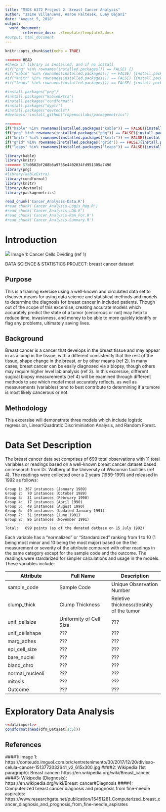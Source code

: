 ```yaml
---
title: "MSDS 6372 Project 2: Breast Cancer Analysis"
author: "Jaime Villanueva, Aaron Faltesek, Luay Dajani"
date: "August 5, 2018"
output: 
  word_document:
        reference_docx: ./template/template2.docx
#output: html_document
---
```


```r
knitr::opts_chunk$set(echo = TRUE)

<<<<<<< HEAD
#Check if library is installed, and if no install
#if("png" %in% rownames(installed.packages()) == FALSE) {}
#if("kable" %in% rownames(installed.packages()) == FALSE) {install.packages("kable", dependencies=TRUE, repos = "http://cran.us.r-project.org")}
#if("knitr" %in% rownames(installed.packages()) == FALSE) {install.packages("knitr")}
#if("leaps" %in% rownames(installed.packages()) == FALSE) {install.packages("leaps")}

#install.packages("png")
#install.packages("kableExtra")
#install.packages("condformat")
#install.packages("dyplr")
#install.packages("devtools")
#devtools::install_github("ropenscilabs/packagemetrics")

=======
if("kable" %in% rownames(installed.packages("kable")) == FALSE){install.packages("kable")}
if("png" %in% rownames(installed.packages("png")) == FALSE){install.packages("png")}
if("knitr" %in% rownames(installed.packages("knitr")) == FALSE){install.packages("knitr")}
if("grid" %in% rownames(installed.packages("grid")) == FALSE){install.packages("grid")}
if("leaps" %in% rownames(installed.packages("leaps")) == FALSE){install.packages("leaps")}

library(kable)
library(knitr)
>>>>>>> 57b0502bf208b6a9755e4402034fd951305a7490
library(png)
#library(kableExtra)
library(condformat)
library(knitr)
library(devtools)
library(packagemetrics)

```

```r
read_chunk('Cancer_Analysis-Data.R')
#read_chunk('Cancer_Analysis-Logis_Reg.R')
#read_chunk('Cancer_Analysis-LDA.R')
#read_chunk('Cancer_Analysis-Ran_For.R')
#read_chunk('Cancer_Analysis-Summary.R')
```

# Introduction
![](images/cell-div-cancer.jpg)
Image 1: Cancer Cells Dividing (ref 1)

DATA SCIENCE & STATISTICS PROJECT: breast cancer dataset

## Purpose
This is a training exercise using a well-known and circulated data set to discover means for using data science and statistical methods and models to determine the diagnosis for breast cancer in included patients.  Though out of the scope of this excersise, creating accurate models which accurately predict the state of a tumor (cencerous or not) may help to reduce time, invasivness, and money to be able to more quickly identify or flag any problems, ultimately saving lives.

## Background
Breast cancer is a cancer that develops in the breast tissue and may appear in as a lump in the tissue, with a different consistently that the rest of the tissue, shape change in the breast, or by other means (ref 2).  In many cases, breast cancer can be easily diagnosed via a biopsy, though others may require higher level lab analysis (ref 3). In this excersise, different sugical biopsy measurements (ref 4) will be examined through different methods to see which model most accurately reflects, as well as measurements (variables) tend to best contribute to determining if a tumore is most likely cancerous or not.

## Methodology
This excersise will demonstrate three models which include logistic regression, Linear/Quadratic Discriminiation Analysis, and Random Forest.

# Data Set Description
The breast cancer data set comprises of 699 total observations with 11 total variables or readings based on a well-known breast cancer dataset based on research from Dr. Wolberg at the University of Wisconsin facilities (ref 4).  The readings were collected over a 2 years (1989-1991) and released in 1992 as follows:

    Group 1: 367 instances (January 1989)
    Group 2:  70 instances (October 1989)
    Group 3:  31 instances (February 1990)
    Group 4:  17 instances (April 1990)
    Group 5:  48 instances (August 1990)
    Group 6:  49 instances (Updated January 1991)
    Group 7:  31 instances (June 1991)
    Group 8:  86 instances (November 1991)
    -----------------------------------------
    Total:   699 points (as of the donated datbase on 15 July 1992)

Each variable has a "normalized" or "Standardized" ranking from 1 to 10 (1 being most minor and 10 being the most major) based on the the measurement or severity of the attribute compared with other readings in the same category except for the sample code and the outcome.  The readings were stardarized for simpler calculations and usage in the models.  These variables include:

Attribute | Full Name | Description
---|---|---
sample_code | Sample Code | Unique Observation Number
clump_thick | Clump Thickness | Reletive thickness/desnity of the tumor
unif_cellsize | Uniformity of Cell Size | ???
unif_cellshape | ???| ???
marg_adhes | ??? | ???
epi_cell_size | ??? | ???
bare_nuclei | ??? | ???
bland_chro | ??? | ???
normal_nucleoli | ??? | ???
mitosis | ??? | ???
Outcome | ??? | ???

# Exploratory Data Analysis

```r
<<dataimport>>
condformat(head(dfm_Dataset[1:5]))
```

## References {.smaller}

####1: Image 1: https://conteudo.imguol.com.br/c/entretenimento/30/2017/12/20/divisao-celula-cancer-1513772032641_v2_615x300.jpg
####2: Wikipedia (1st paragraph): Breast cancer: https://en.wikipedia.org/wiki/Breast_cancer
####3: Wikipedia (Diagnosis): https://en.wikipedia.org/wiki/Breast_cancer#Diagnosis
####4: Computerized breast cancer diagnosis and prognosis from fine-needle aspirates: https://www.researchgate.net/publication/15451281_Computerized_breast_cancer_diagnosis_and_prognosis_from_fine-needle_aspirates



